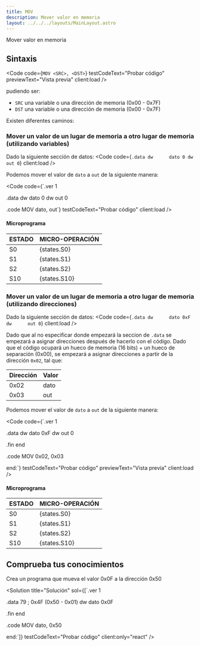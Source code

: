 ```yaml
---
title: MOV
description: Mover valor en memoria
layout: ../../../layouts/MainLayout.astro
---
```



Mover valor en memoria

## Sintaxis

<Code
  code={`MOV <SRC>, <DST>`}
  testCodeText="Probar código"
  previewText="Vista previa"
  client:load
/>

pudiendo ser:
- `SRC` una variable o una dirección de memoria (0x00 - 0x7F)
- `DST` una variable o una dirección de memoria (0x00 - 0x7F)

Existen diferentes caminos:

### Mover un valor de un lugar de memoria a otro lugar de memoria (utilizando variables)

Dado la siguiente sección de datos:
<Code
  code={`.data
dw		dato 0
dw		out 0`}
  client:load
/>

Podemos mover el valor de `dato` a `out` de la siguiente manera:


<Code
  code={`.ver 1

.data
dw		dato 0
dw		out 0

.code
MOV dato, out`}
  testCodeText="Probar código"
  client:load
/>

#### Microprograma

| ESTADO | MICRO-OPERACIÓN |
| :----- | :-------------- |
| S0     | {states.S0}     |
| S1     | {states.S1}     |
| S2    | {states.S2}    |
| S10    | {states.S10}    |

### Mover un valor de un lugar de memoria a otro lugar de memoria (utilizando direcciones)

Dado la siguiente sección de datos:
<Code
  code={`.data
dw		dato 0xF
dw		out 0`}
  client:load
/>

Dado que al no especificar donde empezará la seccion de `.data` se empezará a asignar direcciones después de hacerlo con el código. Dado que el código ocupará un hueco de memoria (16 bits) + un hueco de separación (0x00), se empezará a asignar direcciones a partir de la dirección `0x02`, tal que:

| Dirección | Valor |
| :-------- | :---- |
| 0x02    | dato  |
| 0x03    | out   |

Podemos mover el valor de `dato` a `out` de la siguiente manera:

<Code
  code={`.ver 1
  
.data
dw		dato 0xF
dw		out 0

.fin end

.code
MOV 0x02, 0x03

end:`}
  testCodeText="Probar código"
  previewText="Vista previa"
  client:load
/>

#### Microprograma

| ESTADO | MICRO-OPERACIÓN |
| :----- | :-------------- |
| S0     | {states.S0}     |
| S1     | {states.S1}     |
| S2    | {states.S2}    |
| S10    | {states.S10}    |


## Comprueba tus conocimientos

Crea un programa que mueva el valor 0x0F a la dirección 0x50

<Solution
  title="Solución"
  sol={[`.ver 1
  
.data 79 ; 0x4F (0x50 - 0x01)
dw		dato 0x0F

.fin end

.code
MOV dato, 0x50

end:`]}
  testCodeText="Probar código"
  client:only="react"
/>

